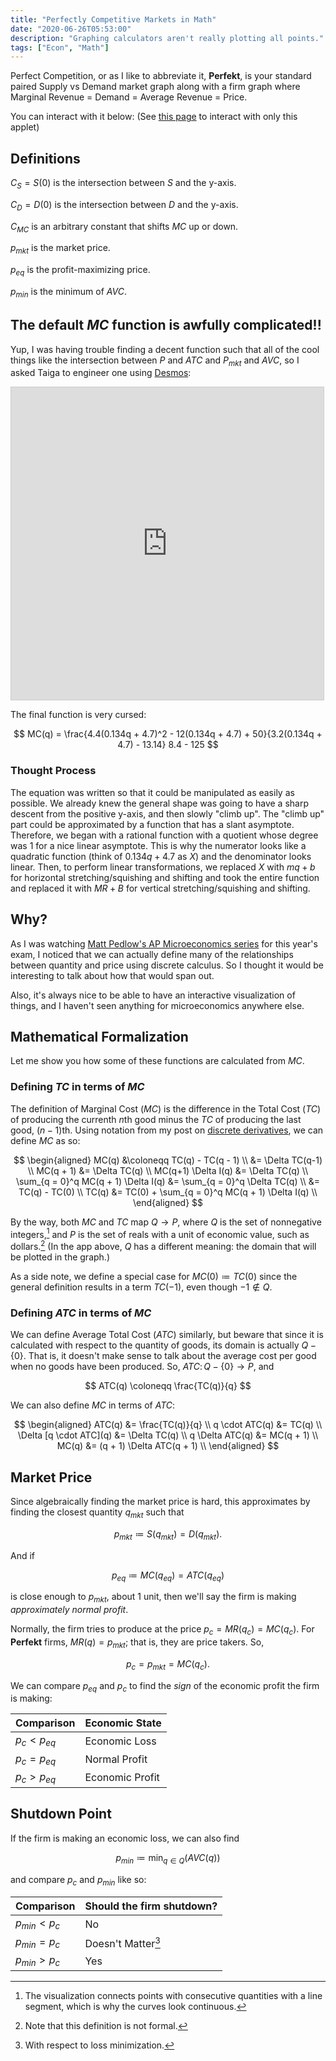 ```yaml
---
title: "Perfectly Competitive Markets in Math"
date: "2020-06-26T05:53:00"
description: "Graphing calculators aren't really plotting all points."
tags: ["Econ", "Math"]
---
```



Perfect Competition, or as I like to abbreviate it, **Perfekt**, is your standard paired Supply vs Demand market graph along with a firm graph where Marginal Revenue = Demand = Average Revenue = Price.

You can interact with it below: (See [this page](/proj/microecon/perfekt) to interact with only this applet)

<Perfekt />

## Definitions

$C_S = S(0)$ is the intersection between $S$ and the y-axis.

$C_D = D(0)$ is the intersection between $D$ and the y-axis.

$C_{MC}$ is an arbitrary constant that shifts $MC$ up or down.

$p_{mkt}$ is the market price.

$p_{eq}$ is the profit-maximizing price.

$p_{min}$ is the minimum of $AVC$.

## The default $MC$ function is awfully complicated!!

Yup, I was having trouble finding a decent function such that all of the cool things like the intersection between $P$ and $ATC$ and $P_{mkt}$ and $AVC$, so I asked Taiga to engineer one using <a href="https://www.desmos.com/calculator/rsukldgnp8">Desmos</a>:

<iframe src="https://www.desmos.com/calculator/rsukldgnp8?embed" width="500px" height="500px" style="border: 1px solid #ccc" frameborder={0}></iframe>

The final function is very cursed:

$$
MC(q) = \frac{4.4(0.134q + 4.7)^2 - 12(0.134q + 4.7) + 50}{3.2(0.134q + 4.7) - 13.14} 8.4 - 125
$$

### Thought Process

The equation was written so that it could be manipulated as easily as possible. We already knew the general shape was going to have a sharp descent from the positive y-axis, and then slowly "climb up". The "climb up" part could be approximated by a function that has a slant asymptote. Therefore, we began with a rational function with a quotient whose degree was 1 for a nice linear asymptote. This is why the numerator looks like a quadratic function (think of $0.134q + 4.7$ as $X$) and the denominator looks linear. Then, to perform linear transformations, we replaced $X$ with $mq + b$ for horizontal stretching/squishing and shifting and took the entire function and replaced it with $MR + B$ for vertical stretching/squishing and shifting.

## Why?

As I was watching [Matt Pedlow's AP Microeconomics series](https://www.youtube.com/playlist?list=PLoGgviqq4847-M3z5bOgGoX1fWVshEsLL) for this year's exam, I noticed that we can actually define many of the relationships between quantity and price using discrete calculus. So I thought it would be interesting to talk about how that would span out.

Also, it's always nice to be able to have an interactive visualization of things, and I haven't seen anything for microeconomics anywhere else.

## Mathematical Formalization

Let me show you how some of these functions are calculated from $MC$.

### Defining $TC$ in terms of $MC$

The definition of Marginal Cost ($MC$) is the difference in the Total Cost ($TC$) of producing the currenth $n$th good minus the $TC$ of producing the last good, $(n-1)$th. Using notation from my post on [discrete derivatives](/blog/discrete-derivative), we can define $MC$ as so:

$$
\begin{aligned}
MC(q) &\coloneqq TC(q) - TC(q - 1) \\
	&= \Delta TC(q-1) \\
MC(q + 1) &= \Delta TC(q) \\
MC(q+1) \Delta I(q) &= \Delta TC(q) \\
\sum_{q = 0}^q MC(q + 1) \Delta I(q) &= \sum_{q = 0}^q \Delta TC(q) \\
	&= TC(q) - TC(0) \\
TC(q) &= TC(0) + \sum_{q = 0}^q MC(q + 1) \Delta I(q) \\
\end{aligned}
$$

By the way, both $MC$ and $TC$ map $Q \to P$, where $Q$ is the set of nonnegative integers,[^1] and $P$ is the set of reals with a unit of economic value, such as dollars.[^2] (In the app above, $Q$ has a different meaning: the domain that will be plotted in the graph.)

[^1]: The visualization connects points with consecutive quantities with a line segment, which is why the curves look continuous.
[^2]: Note that this definition is not formal.

As a side note, we define a special case for $MC(0) \coloneqq TC(0)$ since the general definition results in a term $TC(-1)$, even though $-1 \notin Q$.

### Defining $ATC$ in terms of $MC$

We can define Average Total Cost ($ATC$) similarly, but beware that since it is calculated with respect to the quantity of goods, its domain is actually $Q - \{0\}$. That is, it doesn't make sense to talk about the average cost per good when no goods have been produced. So, $ATC \colon Q-\{0\} \to P$, and

$$
ATC(q) \coloneqq \frac{TC(q)}{q}
$$

We can also define $MC$ in terms of $ATC$:

$$
\begin{aligned}
ATC(q) &= \frac{TC(q)}{q} \\
q \cdot ATC(q) &= TC(q) \\
\Delta [q \cdot ATC](q) &= \Delta TC(q) \\
q \Delta ATC(q) &= MC(q + 1) \\
MC(q) &= (q + 1) \Delta ATC(q + 1) \\
\end{aligned}
$$

## Market Price

Since algebraically finding the market price is hard, this approximates by finding the closest quantity $q_{mkt}$ such that

$$
p_{mkt} \coloneqq S(q_{mkt}) = D(q_{mkt}).
$$

And if

$$
p_{eq} \coloneqq MC(q_{eq}) = ATC(q_{eq})
$$

is close enough to $p_{mkt}$, about $1$ unit, then we'll say the firm is making _approximately normal profit_.

Normally, the firm tries to produce at the price $p_c = MR(q_c) = MC(q_c)$. For **Perfekt** firms, $MR(q) = p_{mkt}$; that is, they are price takers. So,

$$
p_c = p_{mkt} = MC(q_c).
$$

We can compare $p_{eq}$ and $p_c$ to find the _sign_ of the economic profit the firm is making:

| Comparison     | Economic State  |
| -------------- | --------------- |
| $p_c < p_{eq}$ | Economic Loss   |
| $p_c = p_{eq}$ | Normal Profit   |
| $p_c > p_{eq}$ | Economic Profit |

## Shutdown Point

If the firm is making an economic loss, we can also find

$$
p_{min} \coloneqq \min_{q \in Q} (AVC(q))
$$

and compare $p_{c}$ and $p_{min}$ like so:

| Comparison        | Should the firm shutdown? |
| ----------------- | ------------------------- |
| $p_{min} < p_{c}$ | No                        |
| $p_{min} = p_{c}$ | Doesn't Matter[^3]        |
| $p_{min} > p_{c}$ | Yes                       |

[^3]: With respect to loss minimization.
